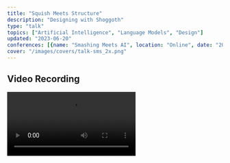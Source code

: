 ```yaml
---
title: "Squish Meets Structure"
description: "Designing with Shoggoth"
type: "talk"
topics: ["Artificial Intelligence", "Language Models", "Design"]
updated: "2023-06-20"
conferences: [{name: "Smashing Meets AI", location: "Online", date: "2023-06-20"}]
cover: "/images/covers/talk-sms_2x.png"
---
```


## Video Recording

<Video src="https://www.youtube.com/embed/MfvN5GhHWqw" />


## Slides and Transcript

<BasicImage width="1200px" src="/images/posts/squish-structure/sms_1.jpeg" />

<TalkSlide imgSrc="/images/posts/squish-structure/sms_2.jpeg">

My name is Maggie, and I work as a product designer at an AI research lab called Ought. I also have some experience as a developer and a cultural anthropologist. My design work is heavily influenced by my training as an anthropologist, as well as my interest in tools for thought and end-user programming. Over the past year, I've been working with language models, specifically in the field of AI alignment and safety.

</TalkSlide>

<TalkSlide imgSrc="/images/posts/squish-structure/sms_3.jpeg">

At Ought, we are a research lab but also a product lab. We focus on building useful AI products while also considering alignment and safety. Our team has been working with language models since 2018, well before the current hype cycle. They have developed a strong opinion on how to build with these models, and I've been fortunate to learn from them.

</TalkSlide>

<TalkSlide imgSrc="/images/posts/squish-structure/sms_4.jpeg">

Our main product is called Elicit, which is a research tool powered by language models. It has been running for two years and has Over a hundred thousand users.

</TalkSlide>


<TalkSlide imgSrc="/images/posts/squish-structure/sms_5.jpeg">

Elicit is primarily used by full-time researchers who need to do literature reviews. It helps them understand the current state of a field or topic by analyzing and summarizing relevant papers.

</TalkSlide>

<TalkSlide imgSrc="/images/posts/squish-structure/sms_6.jpeg">

This talk is mostly going to be about why language models are such a mysterious, finicky, pain in the ass to design with.

</TalkSlide>

<TalkSlide imgSrc="/images/posts/squish-structure/sms_7.jpeg">

I'll also share some useful mental models for reasoning about language models, explore the tension between traditional programming and language models, and discuss how we can design models to be specialized reasoning engines.


</TalkSlide>

<TalkSlide imgSrc="/images/posts/squish-structure/sms_8.jpeg">

[text]

</TalkSlide>

<TalkSlide imgSrc="/images/posts/squish-structure/sms_9.jpeg">

[text]

</TalkSlide>

<TalkSlide imgSrc="/images/posts/squish-structure/sms_10.jpeg">

[text]

</TalkSlide>

<TalkSlide imgSrc="/images/posts/squish-structure/sms_11.jpeg">

[text]

</TalkSlide>

<TalkSlide imgSrc="/images/posts/squish-structure/sms_12.jpeg">

[text]

</TalkSlide>

<TalkSlide imgSrc="/images/posts/squish-structure/sms_13.jpeg">

[text]

</TalkSlide>

<TalkSlide imgSrc="/images/posts/squish-structure/sms_14.jpeg">

[text]

</TalkSlide>

<TalkSlide imgSrc="/images/posts/squish-structure/sms_15.jpeg">

[text]

</TalkSlide>

<TalkSlide imgSrc="/images/posts/squish-structure/sms_16.jpeg">

[text]

</TalkSlide>

<TalkSlide imgSrc="/images/posts/squish-structure/sms_17.jpeg">

[text]

</TalkSlide>

<TalkSlide imgSrc="/images/posts/squish-structure/sms_18.jpeg">

[text]

</TalkSlide>

<TalkSlide imgSrc="/images/posts/squish-structure/sms_19.jpeg">

[text]

</TalkSlide>

<TalkSlide imgSrc="/images/posts/squish-structure/sms_20.jpeg">

[text]

</TalkSlide>

<TalkSlide imgSrc="/images/posts/squish-structure/sms_21.jpeg">

[text]

</TalkSlide>

<TalkSlide imgSrc="/images/posts/squish-structure/sms_22.jpeg">

[text]

</TalkSlide>

<TalkSlide imgSrc="/images/posts/squish-structure/sms_23.jpeg">

[text]

</TalkSlide>

<TalkSlide imgSrc="/images/posts/squish-structure/sms_24.jpeg">

[text]

</TalkSlide>

<TalkSlide imgSrc="/images/posts/squish-structure/sms_25.jpeg">

[text]

</TalkSlide>

<TalkSlide imgSrc="/images/posts/squish-structure/sms_26.jpeg">

[text]

</TalkSlide>

<TalkSlide imgSrc="/images/posts/squish-structure/sms_27.jpeg">

[text]

</TalkSlide>

<TalkSlide imgSrc="/images/posts/squish-structure/sms_28.jpeg">

[text]

</TalkSlide>

<TalkSlide imgSrc="/images/posts/squish-structure/sms_29.jpeg">

[text]

</TalkSlide>

<TalkSlide imgSrc="/images/posts/squish-structure/sms_30.jpeg">

[text]

</TalkSlide>

<TalkSlide imgSrc="/images/posts/squish-structure/sms_31.jpeg">

[text]

</TalkSlide>

<TalkSlide imgSrc="/images/posts/squish-structure/sms_32.jpeg">

[text]

</TalkSlide>

<TalkSlide imgSrc="/images/posts/squish-structure/sms_33.jpeg">

[text]

</TalkSlide>

<TalkSlide imgSrc="/images/posts/squish-structure/sms_34.jpeg">

[text]

</TalkSlide>

<TalkSlide imgSrc="/images/posts/squish-structure/sms_35.jpeg">

[text]

</TalkSlide>

<TalkSlide imgSrc="/images/posts/squish-structure/sms_36.jpeg">

[text]

</TalkSlide>

<TalkSlide imgSrc="/images/posts/squish-structure/sms_37.jpeg">

[text]

</TalkSlide>

<TalkSlide imgSrc="/images/posts/squish-structure/sms_38.jpeg">

[text]

</TalkSlide>

<TalkSlide imgSrc="/images/posts/squish-structure/sms_39.jpeg">

[text]

</TalkSlide>

<TalkSlide imgSrc="/images/posts/squish-structure/sms_40.jpeg">

[text]

</TalkSlide>

<TalkSlide imgSrc="/images/posts/squish-structure/sms_41.jpeg">

[text]

</TalkSlide>

<TalkSlide imgSrc="/images/posts/squish-structure/sms_42.jpeg">

[text]

</TalkSlide>

<TalkSlide imgSrc="/images/posts/squish-structure/sms_43.jpeg">

[text]

</TalkSlide>

<TalkSlide imgSrc="/images/posts/squish-structure/sms_44.jpeg">

[text]

</TalkSlide>

<TalkSlide imgSrc="/images/posts/squish-structure/sms_45.jpeg">

[text]

</TalkSlide>

<TalkSlide imgSrc="/images/posts/squish-structure/sms_46.jpeg">

[text]

</TalkSlide>

<TalkSlide imgSrc="/images/posts/squish-structure/sms_47.jpeg">

[text]

</TalkSlide>

<TalkSlide imgSrc="/images/posts/squish-structure/sms_48.jpeg">

[text]

</TalkSlide>

<TalkSlide imgSrc="/images/posts/squish-structure/sms_49.jpeg">

[text]

</TalkSlide>

<TalkSlide imgSrc="/images/posts/squish-structure/sms_50.jpeg">

[text]

</TalkSlide>

<TalkSlide imgSrc="/images/posts/squish-structure/sms_51.jpeg">

[text]

</TalkSlide>

<TalkSlide imgSrc="/images/posts/squish-structure/sms_52.jpeg">

[text]

</TalkSlide>

<TalkSlide imgSrc="/images/posts/squish-structure/sms_53.jpeg">

[text]

</TalkSlide>

<TalkSlide imgSrc="/images/posts/squish-structure/sms_54.jpeg">

[text]

</TalkSlide>

<TalkSlide imgSrc="/images/posts/squish-structure/sms_55.jpeg">

[text]

</TalkSlide>

<TalkSlide imgSrc="/images/posts/squish-structure/sms_56.jpeg">

[text]

</TalkSlide>

<TalkSlide imgSrc="/images/posts/squish-structure/sms_57.jpeg">

[text]

</TalkSlide>

<TalkSlide imgSrc="/images/posts/squish-structure/sms_58.jpeg">

[text]

</TalkSlide>

<TalkSlide imgSrc="/images/posts/squish-structure/sms_59.jpeg">

[text]

</TalkSlide>

<TalkSlide imgSrc="/images/posts/squish-structure/sms_60.jpeg">

[text]

</TalkSlide>